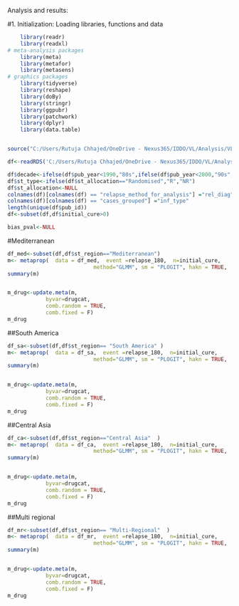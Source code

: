 Analysis and results:

#1. Initialization: Loading libraries, functions and data
```r
    library(readr)
    library(readxl)
# meta-analysis packages
    library(meta)
    library(metafor)
    library(metasens) 
# graphics packages
    library(tidyverse)
    library(reshape)
    library(doBy)
    library(stringr)
    library(ggpubr)
    library(patchwork)
    library(dplyr)
    library(data.table)


source("C:/Users/Rutuja Chhajed/OneDrive - Nexus365/IDDO/VL/Analysis/VL-Relapses/MA_extract_functions.R")

df<-readRDS('C:/Users/Rutuja Chhajed/OneDrive - Nexus365/IDDO/VL/Analysis/VL-Relapses/Data/VLRelapse_Dataset.RDS') #Make sure to pick up the latest data file

df$decade<-ifelse(df$pub_year<1990,"80s",ifelse(df$pub_year<2000,"90s",ifelse(df$pub_year<2010,"00s","10s")))
df$st_type<-ifelse(df$st_allocation=="Randomised","R","NR")
df$st_allocation<-NULL
colnames(df)[colnames(df) == "relapse_method_for_analysis"] ="rel_diag"
colnames(df)[colnames(df) == "cases_grouped"] ="inf_type"
length(unique(df$pub_id))
df<-subset(df,df$initial_cure>0)

bias_pval<-NULL
```
#Mediterranean

```r
df_med<-subset(df,df$st_region=="Mediterranean")
m<- metaprop(  data = df_med,  event =relapse_180,  n=initial_cure, 
                           method="GLMM", sm = "PLOGIT", hakn = TRUE,  prediction=TRUE)
summary(m)


m_drug<-update.meta(m, 
            byvar=drugcat, 
            comb.random = TRUE, 
            comb.fixed = F)
m_drug

```
##South America

```r
df_sa<-subset(df,df$st_region== "South America" )
m<- metaprop(  data = df_sa,  event =relapse_180,  n=initial_cure, 
                           method="GLMM", sm = "PLOGIT", hakn = TRUE,  prediction=TRUE)
summary(m)


m_drug<-update.meta(m, 
            byvar=drugcat, 
            comb.random = TRUE, 
            comb.fixed = F)
m_drug

```

##Central Asia
```r
df_ca<-subset(df,df$st_region=="Central Asia"  )
m<- metaprop(  data = df_ca,  event =relapse_180,  n=initial_cure, 
                           method="GLMM", sm = "PLOGIT", hakn = TRUE,  prediction=TRUE)
summary(m)


m_drug<-update.meta(m, 
            byvar=drugcat, 
            comb.random = TRUE, 
            comb.fixed = F)
m_drug

```

##Multi regional

```r
df_mr<-subset(df,df$st_region== "Multi-Regional"  )
m<- metaprop(  data = df_mr,  event =relapse_180,  n=initial_cure, 
                           method="GLMM", sm = "PLOGIT", hakn = TRUE,  prediction=TRUE)
summary(m)


m_drug<-update.meta(m, 
            byvar=drugcat, 
            comb.random = TRUE, 
            comb.fixed = F)
m_drug

```



